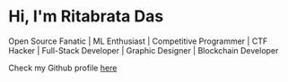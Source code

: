 # Hi, I'm Ritabrata Das

Open Source Fanatic | ML Enthusiast | Competitive Programmer | CTF Hacker | Full-Stack Developer | Graphic Designer | Blockchain Developer

Check my Github profile [here](https://www.github.com/RitabrataDas343)
